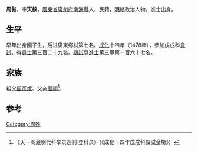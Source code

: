 {{Otheruses|other=名为周叙的其他人物|周叙}}

'''周敍'''，字'''天敘'''，[[廣東省|廣東省]][[廣州府|廣州府]][[南海縣|南海縣]]人，民籍，[[明朝|明朝]]政治人物。進士出身。

== 生平 ==
早年出身國子生，后进廣東鄉試第七名。[[成化|成化]]十四年（1478年），參加戊戌科[[會試|會試]]，得[[貢士|貢士]]第三百二十九名。[[殿試|殿試]]登[[進士|進士]]第三甲第一百六十七名。

== 家族 ==
祖父[[周彥斌|周彥斌]]。父亲[[周順|周順]]<ref>《天一阁藏明代科举录选刊·登科录》（《成化十四年戊戌科殿試金榜》）</ref>。

==参考==
{{reflist}}

{{成化十四年戊戌科殿試金榜}}

{{Authority control}}

{{DEFAULTSORT:}}
[[Category:周姓|Category:周姓]]


{{明朝人物小作品}}